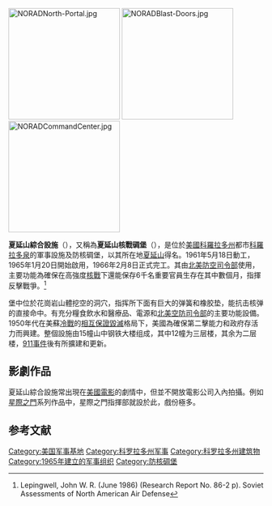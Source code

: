 {{Multiple issues|
{{Expand language|1=en|time=2021-04-13T23:54:46+00:00}}
{{Refimprove|time=2022-04-30T05:53:45+00:00}}
}}
[[File:NORADNorth-Portal.jpg|220px]]
[[File:NORADBlast-Doors.jpg|220px]]
[[File:NORADCommandCenter.jpg|220px]]

'''夏延山綜合設施'''（{{lang-en|'''Cheyenne Mountain Complex'''}}），又稱為'''夏延山核戰碉堡'''（{{lang|en|'''Cheyenne Mountain nuclear bunker'''}}），是位於[[美國|美國]][[科羅拉多州|科羅拉多州]]都市[[科羅拉多泉|科羅拉多泉]]的軍事設施及防核碉堡，以其所在地[[夏延山|夏延山]]得名。1961年5月18日動工，1965年1月20日開始啟用，1966年2月8日正式完工。其由[[北美防空司令部|北美防空司令部]]使用，主要功能為確保在高強度[[核戰|核戰]]下還能保存6千名重要官員生存在其中數個月，指揮反擊戰爭。<ref>Lepingwell, John W. R. (June 1986) (Research Report No. 86-2 p). Soviet Assessments of North American Air Defense</ref>

堡中位於花崗岩山體挖空的洞穴，指挥所下面有巨大的弹簧和橡胶垫，能抗击核弹的直接命中。有充分糧食飲水和醫療品、電源和[[北美空防司令部|北美空防司令部]]的主要功能設備。1950年代在美蘇[[冷戰|冷戰]]的[[相互保證毀滅|相互保證毀滅]]格局下，美國為確保第二擊能力和政府存活力而興建。整個設施由15幢山中钢铁大楼组成，其中12幢为三层楼，其余为二层楼，[[911事件|911事件]]後有所擴建和更新。

==影劇作品==
夏延山綜合設施常出現在[[美國電影|美國電影]]的劇情中，但並不開放電影公司入內拍攝。例如[[星際之門|星際之門]]系列作品中，星際之門指揮部就設於此，戲份極多。

==参考文献==
{{reflist}}

[[Category:美国军事基地|Category:美国军事基地]]
[[Category:科罗拉多州军事|Category:科罗拉多州军事]]
[[Category:科罗拉多州建筑物|Category:科罗拉多州建筑物]]
[[Category:1965年建立的军事组织|Category:1965年建立的军事组织]]
[[Category:防核碉堡|Category:防核碉堡]]